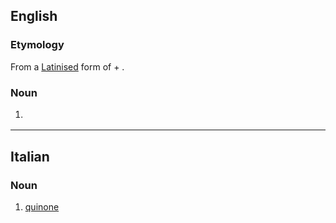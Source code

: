 ==English==

===Etymology===
From a [[New Latin|Latinised]] form of {{etyl|es|en}} {{term|quinina|lang=es||quinine}} + {{term|-one}}.

===Noun===
{{en-noun}}

# {{chemistry}} {{dated form of|quinone}}

{{Webster 1913}}

----

==Italian==

===Noun===
{{it-noun|chinon|m|e|i}}

# {{organic chemistry|lang=it}} [[quinone]]